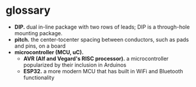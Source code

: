 # glossary

- **DIP.** dual in-line package with two rows of leads; DIP is a through-hole mounting package.
- **pitch.** the center-tocenter spacing between conductors, such as pads and pins, on a board
- **microcontroller (MCU, uC).**
    - **AVR (Alf and Vegard's RISC processor).** a microcontroller popularized by their inclusion in Arduinos
    - **ESP32.** a more modern MCU that has built in WiFi and Bluetooth functionality